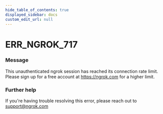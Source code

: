```yaml
---
hide_table_of_contents: true
displayed_sidebar: docs
custom_edit_url: null
---
```



# ERR_NGROK_717

### Message

This unauthenticated ngrok session has reached its connection rate limit. Please sign up for a free account at https://ngrok.com for a higher limit.

### Further help

If you're having trouble resolving this error, please reach out to [support@ngrok.com](mailto:support@ngrok.com?subject=Help%20with%20ERR_NGROK_717)

<ErrorDetails error="err_ngrok_717" />
